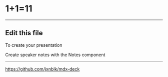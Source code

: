 

<Head>
  <title>Presentation Title</title>
</Head>

# 1+1=11


---

## Edit this file

To create your presentation

<Notes>
Create speaker notes with the Notes component
</Notes>

---

<https://github.com/jxnblk/mdx-deck>
